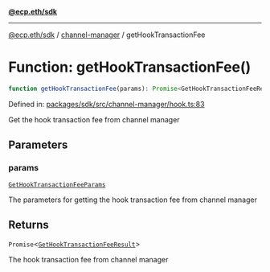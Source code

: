 [**@ecp.eth/sdk**](../../index.mdx)

***

[@ecp.eth/sdk](/sdk-reference/index.mdx) / [channel-manager](/sdk-reference/channel-manager/index.mdx) / getHookTransactionFee

# Function: getHookTransactionFee()

```ts
function getHookTransactionFee(params): Promise<GetHookTransactionFeeResult>;
```

Defined in: [packages/sdk/src/channel-manager/hook.ts:83](https://github.com/ecp-eth/comments-monorepo/blob/main/packages/sdk/src/channel-manager/hook.ts#L83)

Get the hook transaction fee from channel manager

## Parameters

### params

[`GetHookTransactionFeeParams`](/sdk-reference/channel-manager/type-aliases/GetHookTransactionFeeParams.mdx)

The parameters for getting the hook transaction fee from channel manager

## Returns

`Promise`\<[`GetHookTransactionFeeResult`](/sdk-reference/channel-manager/type-aliases/GetHookTransactionFeeResult.mdx)\>

The hook transaction fee from channel manager

